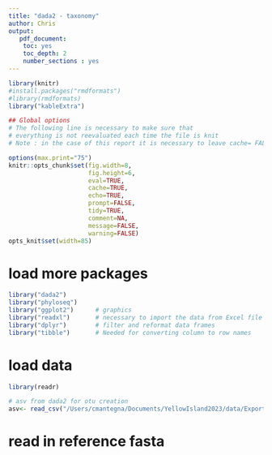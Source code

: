 ```yaml
---
title: "dada2 - taxonomy"
author: Chris
output:
   pdf_document: 
    toc: yes
    toc_depth: 2
    number_sections : yes
---
```



```r
library(knitr)
#install.packages("rmdformats")
#library(rmdformats)
library("kableExtra")

## Global options
# The following line is necessary to make sure that 
# everything is not reevaluated each time the file is knit
# Note : in the case of this report it is necessary to leave cache= FALSE

options(max.print="75")
knitr::opts_chunk$set(fig.width=8, 
                      fig.height=6, 
                      eval=TRUE, 
                      cache=TRUE,
                      echo=TRUE,
                      prompt=FALSE,
                      tidy=TRUE,
                      comment=NA,
                      message=FALSE,
                      warning=FALSE)
opts_knit$set(width=85)
```

# load more packages
```r

library("dada2")
library("phyloseq")
library("ggplot2")      # graphics
library("readxl")       # necessary to import the data from Excel file
library("dplyr")        # filter and reformat data frames
library("tibble")       # Needed for converting column to row names

```

# load data
```r
library(readr)

# asv from dada2 for otu creation
asv<- read_csv("/Users/cmantegna/Documents/YellowIsland2023/data/ExportedASVtable.csv")

```

# read in reference fasta
```r


```

